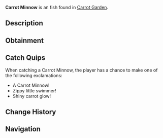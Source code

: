 {{FishInfobox
|image          = Carrot Minnow.png
|rarity         = Uncommon
|sea            = Second Sea
|location       = [[Carrot Garden]]
|sublocation    = 
|sources        = Fishing Rod
|radar_location = 
|prog_speed     = +20
|xp             = 1000
|weather        = Foggy
|time           = 
|season         = Spring
|bait           = 
|base_weight    = 5.2
|base_value     = 1000
|weight_range   = 3
|base_chance    = 70
|base_resil     = 86
}}
'''Carrot Minnow''' is an {{Rarity|Uncommon}} fish found in [[Carrot Garden]].

== Description ==
{{Description|A zippy minnow with a grubby sheen and sprouting streaks, flashing through the soil.|Bestiary Entry}}

== Obtainment ==
{{Description|Found in the vibrant carrot pool!|Bestiary Hint}}
{{Fish Availability|
Lushgrove/Carrot Garden
|top_rods      = 
Azure Of Lagoon\192576.48\170357.78;
Free Spirit Rod\191164.19\151602.51;
Leviathan's Fang Rod\180224.85\170279.24;
Trident Rod\178686.39\158452.96;
Fang of the Eclipse\178362.27\168519.45;
Flimsy Rod\141199.94\128816.9;
Training Rod\161686.88\173832.19;
Blazebringer Rod\175988.5\166276.67;
Verdant Shear Rod\175672.3\162678.78;
Astralhook Rod\174345.64\112152.29;
No-Life Rod\157024.24\143553.41;
Seraphic Rod\150367.72\133340.94;
Ethereal Prism Rod\147418.24\116669.85;
Challenger's Rod\146269.39\133235.38;
Depthseeker Rod\146208.89\138306.73;
Avalanche Rod\145513.2\137976.12;
Rod Of The Exalted One\145239.01\134496.47;
Rod Of The Forgotten Fang\145109.83\129056.55;
Volcanic Rod\144516.39\133851.8;
Zeus Rod\144082.84\133450.25;
Rod Of The Depths\144074.37\129398.76;
Steady Rod\118686.59\111680.49
|recommended   = Free Spirit Rod
}}

== Catch Quips ==
When catching a Carrot Minnow, the player has a chance to make one of the following exclamations:
* A Carrot Minnow!
* Zippy little swimmer!
* Shiny carrot glow!

== Change History ==
{{Change History|{{subst:Current Version}}}}

== Navigation ==
{{Fish Navbox|Carrot Garden}}